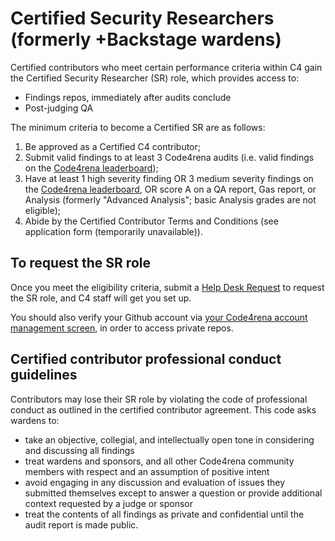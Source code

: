 # Certified Security Researchers (formerly +Backstage wardens)

Certified contributors who meet certain performance criteria within C4 gain the Certified Security Researcher (SR) role, which provides access to:

- Findings repos, immediately after audits conclude
- Post-judging QA

The minimum criteria to become a Certified SR are as follows: 

1. Be approved as a Certified C4 contributor;
1. Submit valid findings to at least 3 Code4rena audits (i.e. valid findings on the [Code4rena leaderboard](https://code4rena.com/leaderboard/));
1. Have at least 1 high severity finding OR 3 medium severity findings on the [Code4rena leaderboard](https://code4rena.com/leaderboard/), OR score A on a QA report, Gas report, or Analysis (formerly "Advanced Analysis"; basic Analysis grades are not eligible);
1. Abide by the Certified Contributor Terms and Conditions (see application form (temporarily unavailable)).

## To request the SR role

Once you meet the eligibility criteria, submit a [Help Desk Request](https://code4rena.com/help/) to request the SR role, and C4 staff will get you set up.

You should also verify your Github account via [your Code4rena account management screen](https://code4rena.com/account), in order to access private repos.

## Certified contributor professional conduct guidelines

Contributors may lose their SR role by violating the code of professional conduct as outlined in the certified contributor agreement. This code asks wardens to:

- take an objective, collegial, and intellectually open tone in considering and discussing all findings
- treat wardens and sponsors, and all other Code4rena community members with respect and an assumption of positive intent
- avoid engaging in any discussion and evaluation of issues they submitted themselves except to answer a question or provide additional context requested by a judge or sponsor
- treat the contents of all findings as private and confidential until the audit report is made public.
